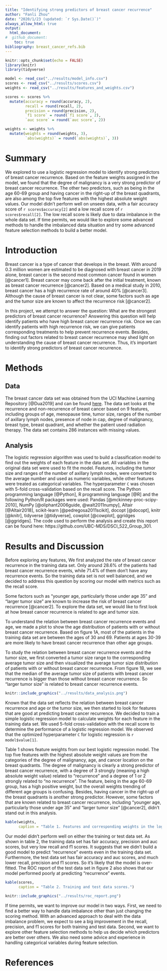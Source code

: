 ```yaml
---
title: "Identifying strong predictors of breast cancer recurrence"
author: "Fanli Zhou"
date: "2020/1/23 (updated: `r Sys.Date()`)"
always_allow_html: true
output: 
  html_document:
#  github_document:
    toc: true
bibliography: breast_cancer_refs.bib
---
```


```r
knitr::opts_chunk$set(echo = FALSE)
library(knitr)
library(tidyverse)
```

```r
model <- read_csv("../results/model_info.csv")
scores <- read_csv("../results/scores.csv")
weights <- read_csv("../results/features_and_weights.csv")

scores <- scores %>% 
  mutate(accuracy = round(accuracy, 2),
         recall = round(recall, 2),
         precision = round(precision, 2),
         `f1 score` = round(`f1 score`, 2),
         `auc score` = round(`auc score`, 2))

weights <- weights %>% 
  mutate(weights = round(weights, 3),
         `abs(weights)` = round(`abs(weights)`, 3))
```

# Summary

We explored to use a logistic regression model to identify strong predictors of breast cancer recurrence. Based on the feature weights assigned in the model, we found that the degree of malignancy is a very strong predictor of breast cancer recurrence. The other two predictors, such as being in the age 60-69 group and having cancer in the right-up of the breast quadrants, are also among the top five features with the highest absolute weight values. Our model didn't perform well on unseen data, with a fair accuracy score of `r scores$accuracy[2]` and a low recall score of `r scores$recall[2]`. The low recall score is likely due to data imbalance in the whole data set. If time permits, we would like to explore some advanced methods to handle the imbalanced data situation and try some advanced feature selection methods to build a better model.

# Introduction

Breast cancer is a type of cancer that develops in the breast. With around 0.3 million women are estimated to be diagnosed with breast cancer in 2019 alone, breast cancer is the second most common cancer found in women [@cancer1]. Breast cancer may come back after the initial treatment, known as breast cancer recurrence [@cancer2]. Based on a medical study in 2010, breast cancer has a high recurrence rate of around 40% [@cancer3]. Although the cause of breast cancer is not clear, some factors such as age and the tumor size are known to affect the recurrence risk [@cancer2].

In this project, we attempt to answer the question: What are the strongest predictors of breast cancer recurrence? Answering this question will help identify patients who have high breast cancer recurrence risk. Once we can identify patients with high recurrence risk, we can give patients corresponding treatments to help prevent recurrence events. Besides, finding out factors related to breast cancer recurrence may shed light on understanding the cause of breast cancer recurrence. Thus, it's important to identify strong predictors of breast cancer recurrence.

# Methods

## Data

The breast cancer data set was obtained from the UCI Machine Learning Repository [@Dua2019] and can be found [here](https://archive.ics.uci.edu/ml/datasets/Breast+Cancer). The data set looks at the recurrence and non-recurrence of breast cancer based on 9 features, including groups of age, menopause time, tumor size, ranges of the number of axillary lymph nodes, presence of node in cap, degree of malignancy, breast type, breast quadrant, and whether the patient used radiation therapy. The data set contains 286 instances with missing values. 

## Analysis

The logistic regression algorithm was used to build a classification model to find out the weights of each feature in the data set. All variables in the original data set were used to fit the model. Features, including the tumor size and ranges of the number of axillary lymph nodes, were converted to the average number and used as numeric variables, while other features were treated as categorical variables. The hyperparameter `C` was chosen with 5-fold cross-validation based on the recall score. The Python programming language [@Python], R programming language [@R] and the following Python/R packages were used: Pandas [@mckinney-proc-scipy-2010], NumPy [@oliphant2006guide, @walt2011numpy], Altair [@Altair2018], scikit-learn [@pedregosa2011scikit], docopt [@docopt], knitr [@knitr], tidyverse [@tidyverse], cowplot [@cowplot], ggridges [@ggridges]. The code used to perform the analysis and create this report can be found here: https://github.com/UBC-MDS/DSCI_522_Group_301.


# Results and Discussion

Before exploring any features, We first analyzed the rate of breast cancer recurrence in the training data set. Only around 28.6% of the patients had breast cancer recurrence events, while 71.4% of them don't have any recurrence events. So the training data set is not well balanced, and we decided to address this question by scoring our model with metrics such as the recall score.

Some factors such as "younger age, particularly those under age 35" and "larger tumor size" are known to increase the risk of breast cancer recurrence [@cancer2]. To explore the data set, we would like to first look at how breast cancer recurrence is related to age and tumor size.

To understand the relation between breast cancer recurrence events and age, we made a plot to show the age distribution of patients with or without breast cancer recurrence. Based on figure 1A, most of the patients in the training data set are between the ages of 30 and 69. Patients at ages 30-39 are more likely to have breast cancer recurrence than other age groups.

To study the relation between breast cancer recurrence events and the tumor size, we first converted a tumor size range to the corresponding average tumor size and then visualized the average tumor size distribution of patients with or without breast cancer recurrence. From figure 1B, we see that the median of the average tumor size of patients with breast cancer recurrence is bigger than those without breast cancer recurrence. So "larger tumor size" is related to breast cancer recurrence events.

```r
knitr::include_graphics("../results/data_analysis.png")
```

Known that the data set reflects the relation between breast cancer recurrence and age or the tumor size, we then started to look for features that are good at predicting breast cancer recurrence. We decided to train a simple logistic regression model to calculate weights for each feature in the training data set. We used 5-fold cross-validation with the recall score to determine the performance of a logistic regression model. We observed that the optimized hyperparameter `C` for logistic regression is `r model$value[1]`.

Table 1 shows feature weights from our best logistic regression model. The top five features with the highest absolute weight values are from the categories of the degree of malignancy, age, and cancer location on the breast quadrants. The degree of malignancy is clearly a strong predictor of breast cancer recurrence, with a degree of 3 strongly (meaning a high absolute weight value) related to "recurrence" and a degree of 1 or 2 strongly related to "no recurrence". The feature, being in the age 60-69 group, has a high positive weight, but the overall weights trending of different age groups is confusing. Besides, having cancer in the right-up of the breast quadrants is another strong predictor. However, some factors that are known related to breast cancer recurrence, including "younger age, particularly those under age 35" and "larger tumor size" [@cancer2], didn't stand out in this analysis.

```r
kable(weights, 
      caption = "Table 1. Features and corresponding weights in the logistic regression model.")
```

Our model didn't perform well on either the training or test data set. As shown in table 2, the training data set has fair accuracy, precision and auc scores, but very low recall and f1 scores. It suggests that we didn't build a good model to predict "recurrence" events even in the training data set. Furthermore, the test data set has fair accuracy and auc scores, and much lower recall, precision and f1 scores. So it's likely that the model is over-fitted. The ROC report of the test data set in figure 2 also shows that our model performed poorly at predicting "recurrence" events. 

```r
kable(scores, 
      caption = "Table 2. Training and test data scores.")
```

```r
knitr::include_graphics("../results/roc_report.png")
```

If time permits, we want to improve our model in two ways. First, we need to find a better way to handle data imbalance other than just changing the scoring method. With an advanced approach to deal with the data imbalance problem, we expect to see a big improvement in the recall, precision, and f1 scores for both training and test data. Second, we want to explore other feature selection methods to help us decide which predictors are better over others. We also need some advice and experience in handling categorical variables during feature selection.

# References